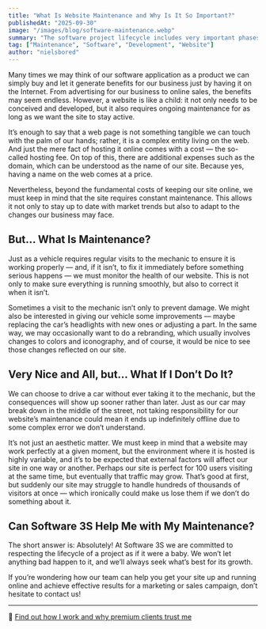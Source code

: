 ```yaml
---
title: "What Is Website Maintenance and Why Is It So Important?"
publishedAt: "2025-09-30"
image: "/images/blog/software-maintenance.webp"
summary: "The software project lifecycle includes very important phases that go far beyond publishing our site online, and we must take care of them so our website stays relevant"
tag: ["Maintenance", "Software", "Development", "Website"]
author: "nielsbored"
---
```


Many times we may think of our software application as a product we can simply buy and let it generate benefits for our business just by having it on the Internet. From advertising for our business to online sales, the benefits may seem endless. However, a website is like a child: it not only needs to be conceived and developed, but it also requires ongoing maintenance for as long as we want the site to stay active.

It’s enough to say that a web page is not something tangible we can touch with the palm of our hands; rather, it is a complex entity living on the web. And just the mere fact of hosting it online comes with a cost — the so-called hosting fee. On top of this, there are additional expenses such as the domain, which can be understood as the name of our site. Because yes, having a name on the web comes at a price.

Nevertheless, beyond the fundamental costs of keeping our site online, we must keep in mind that the site requires constant maintenance. This allows it not only to stay up to date with market trends but also to adapt to the changes our business may face.

## But... What Is Maintenance?

Just as a vehicle requires regular visits to the mechanic to ensure it is working properly — and, if it isn’t, to fix it immediately before something serious happens — we must monitor the health of our website. This is not only to make sure everything is running smoothly, but also to correct it when it isn’t.

Sometimes a visit to the mechanic isn’t only to prevent damage. We might also be interested in giving our vehicle some improvements — maybe replacing the car’s headlights with new ones or adjusting a part. In the same way, we may occasionally want to do a rebranding, which usually involves changes to colors and iconography, and of course, it would be nice to see those changes reflected on our site.

## Very Nice and All, but... What If I Don’t Do It?

We can choose to drive a car without ever taking it to the mechanic, but the consequences will show up sooner rather than later. Just as our car may break down in the middle of the street, not taking responsibility for our website’s maintenance could mean it ends up indefinitely offline due to some complex error we don’t understand.

It’s not just an aesthetic matter. We must keep in mind that a website may work perfectly at a given moment, but the environment where it is hosted is highly variable, and it’s to be expected that external factors will affect our site in one way or another. Perhaps our site is perfect for 100 users visiting at the same time, but eventually that traffic may grow. That’s good at first, but suddenly our site may struggle to handle hundreds of thousands of visitors at once — which ironically could make us lose them if we don’t do something about it.

## Can Software 3S Help Me with My Maintenance?

The short answer is: Absolutely! At Software 3S we are committed to respecting the lifecycle of a project as if it were a baby. We won’t let anything bad happen to it, and we’ll always seek what’s best for its growth.

If you’re wondering how our team can help you get your site up and running online and achieve effective results for a marketing or sales campaign, don’t hesitate to contact us!

---

🔗 [Find out how I work and why premium clients trust me](/about)
